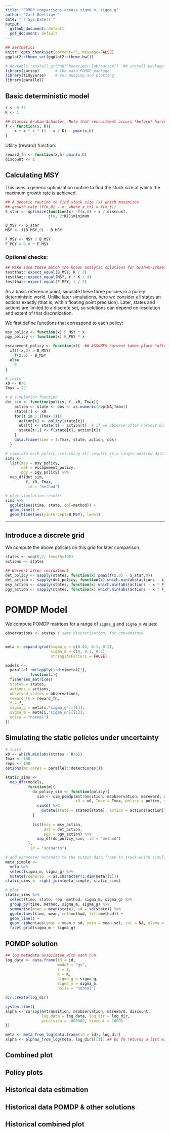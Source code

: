 ```yaml
---
title: "POMDP comparisons across sigma_m, sigma_g"
author: "Carl Boettiger"
date: "`r Sys.Date()`"
output: 
  github_document: default
  pdf_document: default
---
```



```r
## aesthetics
knitr::opts_chunk$set(comment="", message=FALSE)
ggplot2::theme_set(ggplot2::theme_bw())
```


```r
# devtools::install_github("boettiger-lab/sarsop")  ## install package first if necessary.
library(sarsop)       # the main POMDP package
library(tidyverse)    # for munging and plotting
library(parallel)
```

## Basic deterministic model

```r
r <- 0.75
K <- 1

## Classic Graham-Schaefer. Note that recruitment occurs *before* harvest
f <- function(x, h){ 
    x + x * r * (1 - x / K) - pmin(x,h)
}
```

Utility (reward) function:

```r
reward_fn <- function(x,h) pmin(x,h)
discount <- 1
```


## Calculating MSY

This uses a generic optimization routine to find the stock size at which the maximum growth rate is achieved.  

```r
## A generic routine to find stock size (x) which maximizes 
## growth rate (f(x,0) - x, where x_t+1 = f(x_t))
S_star <- optimize(function(x) -f(x,0) + x / discount, 
                   c(0, 2*K))$minimum
```



```r
B_MSY <- S_star
MSY <- f(B_MSY,0) - B_MSY 

F_MSY <- MSY / B_MSY  
F_PGY = 0.8 * F_MSY
```

### Optional checks:


```r
## Make sure these match the known analytic solutions for Graham-Schaefer model:
testthat::expect_equal(B_MSY, K / 2)
testthat::expect_equal(MSY, r * K / 4)
testthat::expect_equal(F_MSY, r / 2)
```



As a basic reference point, simulate these three policies in a purely deterministic world.  Unlike later simulations, here we consider all states an actions exactly (that is, within floating point precision).  Later, states and actions are limited to a discrete set, so solutions can depend on resolution and extent of that discretization. 

We first define functions that correspond to each policy:  

```r
msy_policy <- function(x) F_MSY * x
pgy_policy <- function(x) F_PGY * x

escapement_policy <- function(x){  ## ASSUMES harvest takes place *after* recruitment
  if(f(x,0) > B_MSY)
    f(x,0) - B_MSY
  else
    0
}
```


```r
# inits
x0 <- K/6
Tmax = 20

# a simulation function
det_sim <- function(policy, f, x0, Tmax){
    action <- state <- obs <- as.numeric(rep(NA,Tmax))
    state[1] <- x0
    for(t in 1:(Tmax-1)){
      action[t] <- policy(state[t])
      obs[t] <- state[t] - action[t]  # if we observe after harvest but before recruitment
      state[t+1] <- f(state[t], action[t]) 
    }
    data.frame(time = 1:Tmax, state, action, obs)
  }

# simulate each policy, returning all results in a single unified data frame 
sims <- 
  list(msy = msy_policy, 
       det = escapement_policy, 
       pgy = pgy_policy) %>% 
  map_df(det_sim, 
         f, x0, Tmax, 
         .id = "method") 
```

```r
# plot simulation results 
sims %>%
  ggplot(aes(time, state, col=method)) + 
  geom_line() + 
  geom_hline(aes(yintercept=B_MSY), lwd=1) 
```



-----------


##  Introduce a discrete grid


We compute the above policies on this grid for later comparison.


```r
states <- seq(0,2, length=100)
actions <- states

## Harvest after recruitment
det_policy <- sapply(states, function(x) pmax(f(x,0) - S_star,0))
det_action <- sapply(det_policy, function(x) which.min(abs(actions - x)))
msy_action <- sapply(states, function(x) which.min(abs(actions - x * F_MSY)))
pgy_action <- sapply(states, function(x) which.min(abs(actions - x * F_PGY)))

```

# POMDP Model

We compute POMDP matrices for a range of `sigma_g` and `sigma_m` values:

```r
observations <- states # same discretization, for convenience


meta <- expand.grid(sigma_g = c(0.02, 0.1, 0.2), 
                    sigma_m = c(0, 0.1, 0.2),
                    stringsAsFactors = FALSE)

models <- 
  parallel::mclapply(1:dim(meta)[1], 
           function(i){
  fisheries_matrices(
  states = states,
  actions = actions,
  observed_states = observations,
  reward_fn = reward_fn,
  f = f,
  sigma_g = meta[i,"sigma_g"][[1]],
  sigma_m = meta[i,"sigma_m"][[1]],
  noise = "normal")
})

```



## Simulating the static policies under uncertainty

```r
# inits
x0 <- which.min(abs(states - K/6))
Tmax <- 100
reps <- 100
options(mc.cores = parallel::detectCores())

static_sims <-
  map_dfr(models, 
          function(m){
            do_policy_sim <- function(policy){
              sim <- sim_pomdp(m$transition, m$observation, m$reward, discount, 
                               x0 = x0, Tmax = Tmax, policy = policy, reps = reps)
              sim$df %>% 
                mutate(state = states[state], action = actions[action])
            }
            
            list(msy = msy_action, 
                 det = det_action, 
                 pgy = pgy_action) %>% 
              map_df(do_policy_sim, .id = "method")
          },
          .id = "scenario") 
```


```r
# add parameter metadata to the output data.frame to track which simulation had which parameters
meta_simple <-  
  meta %>% 
  select(sigma_m, sigma_g) %>%
  mutate(scenario  = as.character(1:dim(meta)[1]))
static_sims <- right_join(meta_simple, static_sims)
```


```r
# plot
static_sims %>%
  select(time, state, rep, method, sigma_m, sigma_g) %>%
  group_by(time, method, sigma_m, sigma_g) %>%
  summarise(mean = mean(state), sd = sd(state)) %>%
  ggplot(aes(time, mean, col=method, fill=method)) + 
  geom_line() + 
  geom_ribbon(aes(ymax = mean + sd, ymin = mean-sd), col = NA, alpha = 0.2) +
  facet_grid(sigma_m ~ sigma_g)
```


## POMDP solution

```r
## log metadata associated with each run
log_data <- data.frame(id = id, 
                       model = "gs", 
                       r = r, 
                       K = K, 
                       sigma_g = sigma_g, 
                       sigma_m = sigma_m, 
                       noise = "normal")

dir.create(log_dir)

system.time({
alpha <- sarsop(m$transition, m$observation, m$reward, discount, 
                log_data = log_data, log_dir = log_dir,
                precision = .000002, timeout = 1000)
})
```


```r
meta <- meta_from_log(data.frame(id = id), log_dir)
alpha <- alphas_from_log(meta, log_dir)[[1]] ## bc fn returns a list with all matching alphas, we need [[1]]
```


## Combined plot

## Policy plots

## Historical data estimation

## Historical data POMDP & other solutions

## Historical combined plot

